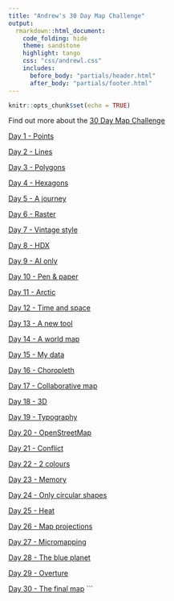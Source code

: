 ```yaml
---
title: "Andrew's 30 Day Map Challenge"
output:
  rmarkdown::html_document:
    code_folding: hide
    theme: sandstone   
    highlight: tango
    css: "css/andrewl.css"
    includes:
      before_body: "partials/header.html"
      after_body: "partials/footer.html"
---
```

```r
knitr::opts_chunk$set(echo = TRUE)
```
Find out more about the [30 Day Map Challenge](https://30daymapchallenge.com/)

[Day 1 - Points](./01-points.html)

[Day 2 - Lines](./02-lines.html)

[Day 3 - Polygons](./03-polygons.html)

[Day 4 - Hexagons](./04-hexagon.html)

[Day 5 - A journey](./05-a-journey.html)

[Day 6 - Raster](./06-raster.html)

[Day 7 - Vintage style](./07-vintage-style.html)

[Day 8 - HDX](./08-hdx.html)

[Day 9 - AI only](./09-ai-only.html)

[Day 10 - Pen & paper](./10-pen-and-paper.html)

[Day 11 - Arctic](./11-arctic.html)

[Day 12 - Time and space](./12-time-and-space.html)

[Day 13 - A new tool](./13-a-new-tool.html)

[Day 14 - A world map](./14-the-world.html)

[Day 15 - My data](./15-my-data.html)

[Day 16 - Choropleth](./16-choropleth.html)

[Day 17 - Collaborative map](./17-collaboration.html)

[Day 18 - 3D](./18-3d.html)

[Day 19 - Typography](./19-typography.html)

[Day 20 - OpenStreetMap](./20-openstreetmap.html)

[Day 21 - Conflict](./21-conflict.html) <!--roman forts -->

[Day 22 - 2 colours](./22-2-colours.html)

[Day 23 - Memory](./23-memory.html) <!-- hand drawn -->

[Day 24 - Only circular shapes](./24-only-circular-shapes.html)

[Day 25 - Heat](./25-heat.html) 

[Day 26 - Map projections](./26-map-projections.html)

[Day 27 - Micromapping](./27-micromapping.html) 

[Day 28 - The blue planet](./28-the-blue-planet.html) 

[Day 29 - Overture](./29-overture.html) 

[Day 30 - The final map](./30-the-final-map.html) 
```
